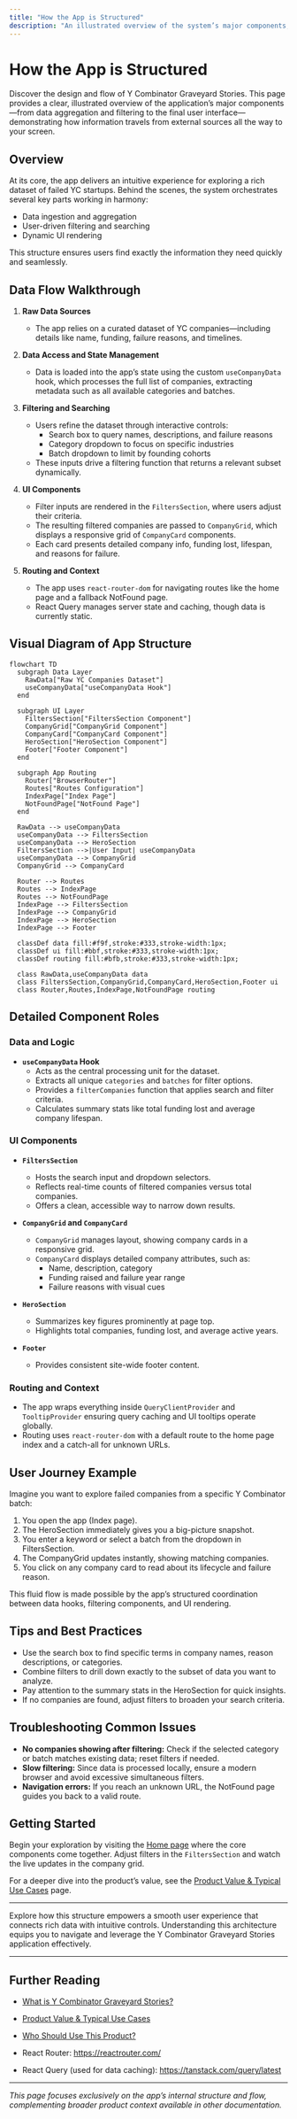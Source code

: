```yaml
---
title: "How the App is Structured"
description: "An illustrated overview of the system’s major components, from data aggregation and filtering to UI rendering. Includes a Mermaid diagram for a high-level visual, and a brief walkthrough of how data flows from sources to the user-facing interface."
---
```


# How the App is Structured

Discover the design and flow of Y Combinator Graveyard Stories. This page provides a clear, illustrated overview of the application’s major components—from data aggregation and filtering to the final user interface—demonstrating how information travels from external sources all the way to your screen.

## Overview

At its core, the app delivers an intuitive experience for exploring a rich dataset of failed YC startups. Behind the scenes, the system orchestrates several key parts working in harmony:

- Data ingestion and aggregation
- User-driven filtering and searching
- Dynamic UI rendering

This structure ensures users find exactly the information they need quickly and seamlessly.

## Data Flow Walkthrough

1. **Raw Data Sources**
   - The app relies on a curated dataset of YC companies—including details like name, funding, failure reasons, and timelines.

2. **Data Access and State Management**
   - Data is loaded into the app’s state using the custom `useCompanyData` hook, which processes the full list of companies, extracting metadata such as all available categories and batches.

3. **Filtering and Searching**
   - Users refine the dataset through interactive controls:
     - Search box to query names, descriptions, and failure reasons
     - Category dropdown to focus on specific industries
     - Batch dropdown to limit by founding cohorts
   - These inputs drive a filtering function that returns a relevant subset dynamically.

4. **UI Components**
   - Filter inputs are rendered in the `FiltersSection`, where users adjust their criteria.
   - The resulting filtered companies are passed to `CompanyGrid`, which displays a responsive grid of `CompanyCard` components.
   - Each card presents detailed company info, funding lost, lifespan, and reasons for failure.

5. **Routing and Context**
   - The app uses `react-router-dom` for navigating routes like the home page and a fallback NotFound page.
   - React Query manages server state and caching, though data is currently static.


## Visual Diagram of App Structure

```mermaid
flowchart TD
  subgraph Data Layer
    RawData["Raw YC Companies Dataset"]
    useCompanyData["useCompanyData Hook"]
  end

  subgraph UI Layer
    FiltersSection["FiltersSection Component"]
    CompanyGrid["CompanyGrid Component"]
    CompanyCard["CompanyCard Component"]
    HeroSection["HeroSection Component"]
    Footer["Footer Component"]
  end

  subgraph App Routing
    Router["BrowserRouter"]
    Routes["Routes Configuration"]
    IndexPage["Index Page"]
    NotFoundPage["NotFound Page"]
  end

  RawData --> useCompanyData
  useCompanyData --> FiltersSection
  useCompanyData --> HeroSection
  FiltersSection -->|User Input| useCompanyData
  useCompanyData --> CompanyGrid
  CompanyGrid --> CompanyCard

  Router --> Routes
  Routes --> IndexPage
  Routes --> NotFoundPage
  IndexPage --> FiltersSection
  IndexPage --> CompanyGrid
  IndexPage --> HeroSection
  IndexPage --> Footer

  classDef data fill:#f9f,stroke:#333,stroke-width:1px;
  classDef ui fill:#bbf,stroke:#333,stroke-width:1px;
  classDef routing fill:#bfb,stroke:#333,stroke-width:1px;

  class RawData,useCompanyData data
  class FiltersSection,CompanyGrid,CompanyCard,HeroSection,Footer ui
  class Router,Routes,IndexPage,NotFoundPage routing
```


## Detailed Component Roles

### Data and Logic

- **`useCompanyData` Hook**
  - Acts as the central processing unit for the dataset.
  - Extracts all unique `categories` and `batches` for filter options.
  - Provides a `filterCompanies` function that applies search and filter criteria.
  - Calculates summary stats like total funding lost and average company lifespan.

### UI Components

- **`FiltersSection`**
  - Hosts the search input and dropdown selectors.
  - Reflects real-time counts of filtered companies versus total companies.
  - Offers a clean, accessible way to narrow down results.

- **`CompanyGrid` and `CompanyCard`**
  - `CompanyGrid` manages layout, showing company cards in a responsive grid.
  - `CompanyCard` displays detailed company attributes, such as:
    - Name, description, category
    - Funding raised and failure year range
    - Failure reasons with visual cues

- **`HeroSection`**
  - Summarizes key figures prominently at page top.
  - Highlights total companies, funding lost, and average active years.

- **`Footer`**
  - Provides consistent site-wide footer content.

### Routing and Context

- The app wraps everything inside `QueryClientProvider` and `TooltipProvider` ensuring query caching and UI tooltips operate globally.
- Routing uses `react-router-dom` with a default route to the home page index and a catch-all for unknown URLs.


## User Journey Example

Imagine you want to explore failed companies from a specific Y Combinator batch:

1. You open the app (Index page).
2. The HeroSection immediately gives you a big-picture snapshot.
3. You enter a keyword or select a batch from the dropdown in FiltersSection.
4. The CompanyGrid updates instantly, showing matching companies.
5. You click on any company card to read about its lifecycle and failure reason.

This fluid flow is made possible by the app’s structured coordination between data hooks, filtering components, and UI rendering.


## Tips and Best Practices

- Use the search box to find specific terms in company names, reason descriptions, or categories.
- Combine filters to drill down exactly to the subset of data you want to analyze.
- Pay attention to the summary stats in the HeroSection for quick insights.
- If no companies are found, adjust filters to broaden your search criteria.


## Troubleshooting Common Issues

- **No companies showing after filtering:** Check if the selected category or batch matches existing data; reset filters if needed.
- **Slow filtering:** Since data is processed locally, ensure a modern browser and avoid excessive simultaneous filters.
- **Navigation errors:** If you reach an unknown URL, the NotFound page guides you back to a valid route.


## Getting Started

Begin your exploration by visiting the [Home page](/) where the core components come together.
Adjust filters in the `FiltersSection` and watch the live updates in the company grid.

For a deeper dive into the product’s value, see the [Product Value & Typical Use Cases](/overview/getting-started-product/value-proposition-use-cases) page.


---

Explore how this structure empowers a smooth user experience that connects rich data with intuitive controls. Understanding this architecture equips you to navigate and leverage the Y Combinator Graveyard Stories application effectively.

---

## Further Reading

- [What is Y Combinator Graveyard Stories?](/overview/getting-started-product/about-product)
- [Product Value & Typical Use Cases](/overview/getting-started-product/value-proposition-use-cases)
- [Who Should Use This Product?](/overview/getting-started-product/target-audience)

- React Router: https://reactrouter.com/
- React Query (used for data caching): https://tanstack.com/query/latest


---

*This page focuses exclusively on the app’s internal structure and flow, complementing broader product context available in other documentation.*
